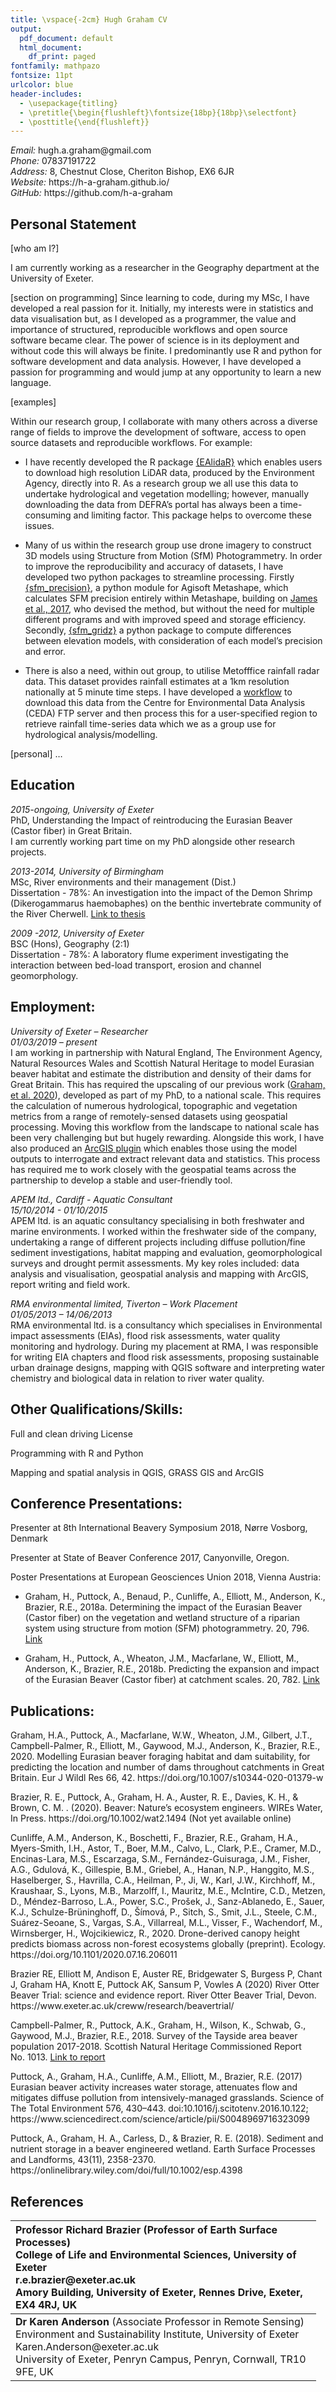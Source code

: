 ```yaml
---
title: \vspace{-2cm} Hugh Graham CV
output:
  pdf_document: default
  html_document:
    df_print: paged
fontfamily: mathpazo
fontsize: 11pt
urlcolor: blue
header-includes:
  - \usepackage{titling}
  - \pretitle{\begin{flushleft}\fontsize{18bp}{18bp}\selectfont}
  - \posttitle{\end{flushleft}}
---
```

\vspace{-2cm}
\pagenumbering{gobble}

*Email:*  hugh.a.graham@gmail.com \
*Phone:*  07837191722 \
*Address:*  8, Chestnut Close, Cheriton Bishop, EX6 6JR \
*Website:*  https://h-a-graham.github.io/ \
*GitHub:*  https://github.com/h-a-graham


## Personal Statement

[who am I?]

I am currently working as a researcher in the Geography department at the University of Exeter.  

[section on programming]
Since learning to code, during my MSc, I have developed a real passion for it. Initially, my interests were in statistics and data visualisation but, as I developed as a programmer, the value and importance of structured, reproducible workflows and open source software became clear. The power of science is in its deployment and without code this will always be finite. I predominantly use R and python for software development and data analysis. However, I have developed a passion for programming and would jump at any opportunity to learn a new language. 

[examples]

Within our research group, I collaborate with many others across a diverse range of fields to improve the development of software, access to open source datasets and reproducible workflows. For example:

* I have recently developed the R package [{EAlidaR}](https://github.com/h-a-graham/EAlidaR) which enables users to download high resolution LiDAR data, produced by the Environment Agency, directly into R. As a research group we all use this data to undertake hydrological and vegetation modelling; however, manually downloading the data from DEFRA’s portal has always been a time-consuming and limiting factor. This package helps to overcome these issues. 

* Many of us within the research group use drone imagery to construct 3D models using Structure from Motion (SfM) Photogrammetry. In order to improve the reproducibility and accuracy of datasets, I have developed two python packages to streamline processing. Firstly [{sfm_precision}](https://github.com/exeter-creww/SFM_Precision/tree/master/sfm_precision), a python module for Agisoft Metashape, which calculates SFM precision entirely within Metashape, building on [James et al., 2017](https://onlinelibrary.wiley.com/doi/full/10.1002/esp.4125), who devised the method, but without the need for multiple different programs and with improved speed and storage efficiency. Secondly, [{sfm_gridz}](https://github.com/exeter-creww/SFM_Precision/tree/master/sfm_gridz) a python package to compute differences between elevation models, with consideration of each model’s precision and error.

* There is also a need, within out group, to utilise Metofffice rainfall radar data. This dataset provides rainfall estimates at a 1km resolution nationally at 5 minute time steps. I have developed a [workflow](https://github.com/exeter-creww/Rainfall_radar) to download this data from the Centre for Environmental Data Analysis (CEDA) FTP server and then process this for a user-specified region to retrieve rainfall time-series data which we as a group use for hydrological analysis/modelling.


[personal]
...

## Education

*2015-ongoing, University of Exeter* \
PhD, Understanding the Impact of reintroducing the Eurasian Beaver (Castor fiber) in Great Britain.\
I am currently working part time on my PhD alongside other research projects.

*2013-2014, University of Birmingham* \
MSc, River environments and their management (Dist.) \
Dissertation - 78%: An investigation into the impact of the Demon Shrimp (Dikerogammarus haemobaphes) on the benthic invertebrate community of the River Cherwell. [Link to thesis](http://www.nonnativespecies.org/index.cfm?pageid=559)

*2009 -2012, University of Exeter* \
BSC (Hons), Geography (2:1) \
Dissertation - 78%: A laboratory flume experiment investigating the interaction between bed-load transport, erosion and channel geomorphology.

## Employment:

*University of Exeter – Researcher*\
*01/03/2019 – present* \
I am working in partnership with Natural England, The Environment Agency, Natural Resources Wales and Scottish Natural Heritage to model Eurasian beaver habitat and estimate the distribution and density of their dams for Great Britain. This has required the upscaling of our previous work ([Graham, et al. 2020](https://link.springer.com/article/10.1007%2Fs10344-020-01379-w)), developed as part of my PhD, to a national scale. This requires the calculation of numerous hydrological, topographic and vegetation metrics from a range of remotely-sensed datasets using geospatial processing. Moving this workflow from the landscape to national scale has been very challenging but but hugely rewarding. Alongside this work, I have also produced an [ArcGIS plugin](https://github.com/exeter-creww/Beaver_Tools_ArcToolbox) which enables those using the model outputs to interrogate and extract relevant data and statistics. This process has required me to work closely with the geospatial teams across the partnership to develop a stable and user-friendly tool.  

*APEM ltd., Cardiff - Aquatic Consultant* \
*15/10/2014 - 01/10/2015* \
APEM ltd. is an aquatic consultancy specialising in both freshwater and marine environments. I worked within the freshwater side of the company, undertaking a range of different projects including diffuse pollution/fine sediment investigations, habitat mapping and evaluation, geomorphological surveys and drought permit assessments. My key roles included: data analysis and visualisation, geospatial analysis and mapping with ArcGIS, report writing and field work.

*RMA environmental limited, Tiverton – Work Placement* \
*01/05/2013 – 14/06/2013* \
RMA environmental ltd. is a consultancy which specialises in Environmental impact assessments (EIAs), flood risk assessments, water quality monitoring and hydrology. During my placement at RMA, I was responsible for writing EIA chapters and flood risk assessments, proposing sustainable urban drainage designs, mapping with QGIS software and interpreting water chemistry and biological data in relation to river water quality.


## Other Qualifications/Skills:

Full and clean driving License

Programming with R and Python

Mapping and spatial analysis in QGIS, GRASS GIS and ArcGIS 

## Conference Presentations:

Presenter at 8th International Beavery Symposium 2018, Nørre Vosborg, Denmark

Presenter at State of Beaver Conference 2017, Canyonville, Oregon. 

Poster Presentations at European Geosciences Union 2018, Vienna Austria: 

* Graham, H., Puttock, A., Benaud, P., Cunliffe, A., Elliott, M., Anderson, K., Brazier, R.E., 2018a. Determining the impact of the Eurasian Beaver (Castor fiber) on the vegetation and wetland structure of a riparian system using structure from motion (SFM) photogrammetry. 20, 796. [Link](https://ui.adsabs.harvard.edu/abs/2018EGUGA..20..796G/abstract) 

* Graham, H., Puttock, A., Wheaton, J.M., Macfarlane, W., Elliott, M., Anderson, K., Brazier, R.E., 2018b. Predicting the expansion and impact of the Eurasian Beaver (Castor fiber) at catchment scales. 20, 782. [Link](https://ui.adsabs.harvard.edu/abs/2018EGUGA..20..782G/abstract)

## Publications:

Graham, H.A., Puttock, A., Macfarlane, W.W., Wheaton, J.M., Gilbert, J.T., Campbell-Palmer, R., Elliott, M., Gaywood, M.J., Anderson, K., Brazier, R.E., 2020. Modelling Eurasian beaver foraging habitat and dam suitability, for predicting the location and number of dams throughout catchments in Great Britain. Eur J Wildl Res 66, 42. https://doi.org/10.1007/s10344-020-01379-w 

Brazier, R. E., Puttock, A., Graham, H. A., Auster, R. E., Davies, K. H., & Brown, C. M. . (2020). Beaver: Nature’s ecosystem engineers. WIREs Water, In Press. https://doi.org/10.1002/wat2.1494 (Not yet available online)

Cunliffe, A.M., Anderson, K., Boschetti, F., Brazier, R.E., Graham, H.A., Myers-Smith, I.H., Astor, T., Boer, M.M., Calvo, L., Clark, P.E., Cramer, M.D., Encinas-Lara, M.S., Escarzaga, S.M., Fernández-Guisuraga, J.M., Fisher, A.G., Gdulová, K., Gillespie, B.M., Griebel, A., Hanan, N.P., Hanggito, M.S., Haselberger, S., Havrilla, C.A., Heilman, P., Ji, W., Karl, J.W., Kirchhoff, M., Kraushaar, S., Lyons, M.B., Marzolff, I., Mauritz, M.E., McIntire, C.D., Metzen, D., Méndez-Barroso, L.A., Power, S.C., Prošek, J., Sanz-Ablanedo, E., Sauer, K.J., Schulze-Brüninghoff, D., Šímová, P., Sitch, S., Smit, J.L., Steele, C.M., Suárez-Seoane, S., Vargas, S.A., Villarreal, M.L., Visser, F., Wachendorf, M., Wirnsberger, H., Wojcikiewicz, R., 2020. Drone-derived canopy height predicts biomass across non-forest ecosystems globally (preprint). Ecology. https://doi.org/10.1101/2020.07.16.206011

Brazier RE, Elliott M, Andison E, Auster RE, Bridgewater S, Burgess P, Chant J, Graham HA, Knott E, Puttock AK, Sansum P, Vowles A (2020) River Otter Beaver Trial: science and evidence report. River Otter Beaver Trial, Devon. https://www.exeter.ac.uk/creww/research/beavertrial/

Campbell-Palmer, R., Puttock, A.K., Graham, H., Wilson, K., Schwab, G., Gaywood, M.J., Brazier, R.E., 2018. Survey of the Tayside area beaver population 2017-2018. Scottish Natural Heritage Commissioned Report No. 1013. [Link to report](https://www.nature.scot/sites/default/files/2018-10/Publication%202018%20-%20SNH%20Research%20Report%201013%20-%20Survey%20of%20the%20Tayside%20area%20beaver%20population%202017-2018.pdf) 

Puttock, A., Graham, H.A., Cunliffe, A.M., Elliott, M., Brazier, R.E. (2017) Eurasian beaver activity increases water storage, attenuates flow and mitigates diffuse pollution from intensively-managed grasslands. Science of The Total Environment 576, 430–443. doi:10.1016/j.scitotenv.2016.10.122; https://www.sciencedirect.com/science/article/pii/S0048969716323099 

Puttock, A., Graham, H. A., Carless, D., & Brazier, R. E. (2018). Sediment and nutrient storage in a beaver engineered wetland. Earth Surface Processes and Landforms, 43(11), 2358-2370. https://onlinelibrary.wiley.com/doi/full/10.1002/esp.4398 

## References

----------------------------------------------------------------------
**Professor Richard Brazier** (Professor of Earth Surface Processes) \
College of Life and Environmental Sciences, University of Exeter \
r.e.brazier@exeter.ac.uk \
Amory Building, University of Exeter, Rennes Drive, Exeter, EX4 4RJ, UK


---------------------------------------------------------------------
**Dr Karen Anderson** (Associate Professor in Remote Sensing) \
Environment and Sustainability Institute, University of Exeter \
Karen.Anderson@exeter.ac.uk \
University of Exeter, Penryn Campus, Penryn, Cornwall, TR10 9FE, UK 


----------------------------------------------------------------------


